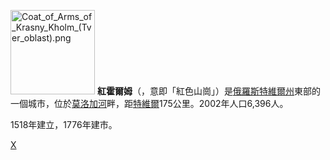 [[File:Coat_of_Arms_of_Krasny_Kholm_(Tver_oblast).png|135px]]
{{coord|58|03|N|37|07|E|display=title}}
'''紅霍爾姆'''（{{lang-ru|Кра́сный Холм}}，意即「紅色山崗」）是[[俄羅斯|俄羅斯]][[特維爾州|特維爾州]]東部的一個城市，位於[[莫洛加河|莫洛加河]]畔，距[[特維爾|特維爾]]175公里。2002年人口6,396人。

1518年建立，1776年建市。

{{特維爾州城市}}

[[Category:特維爾州城市|Х]]